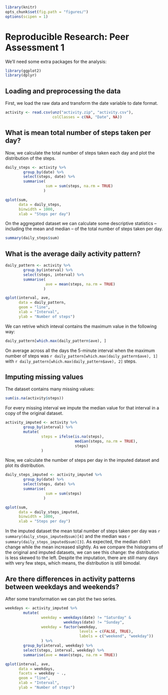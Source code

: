 ```r
library(knitr)
opts_chunk$set(fig.path = "figures/")
options(scipen = 1)
```


# Reproducible Research: Peer Assessment 1

We'll need some extra packages for the analysis:

```r
library(ggplot2)
library(dplyr)
```


## Loading and preprocessing the data

First, we load the raw data and transform the date variable to date format.

```r
activity <- read.csv(unz("activity.zip", "activity.csv"),
                     colClasses = c(NA, "Date", NA))
```


## What is mean total number of steps taken per day?

Now, we calculate the total number of steps taken each day and plot the distribution of the steps.

```r
daily_steps <- activity %>%
        group_by(date) %>%
        select(steps, date) %>%
        summarise(
                  sum = sum(steps, na.rm = TRUE)
                 )

qplot(sum, 
      data = daily_steps, 
      binwidth = 1000,
      xlab = "Steps per day")
```

On the aggregated dataset we can calculate some descriptive statistics -- including the mean and median -- of the total number of steps taken per day.

```r
summary(daily_steps$sum)
```


## What is the average daily activity pattern?

```r
daily_pattern <- activity %>%
        group_by(interval) %>%
        select(steps, interval) %>%
        summarise(
                  ave = mean(steps, na.rm = TRUE)
                 )

qplot(interval, ave, 
      data = daily_pattern, 
      geom = "line",
      xlab = "Interval",
      ylab = "Number of steps")
```

We can retrive which inteval contains the maximum value in the following way:

```r
daily_pattern[which.max(daily_pattern$ave), ]
```

On average across all the days the 5-minute interval when the maximum number of steps was `r daily_pattern[which.max(daily_pattern$ave), 1]` with `r daily_pattern[which.max(daily_pattern$ave), 2]` steps.

## Imputing missing values

The dataset contains many missing values:

```r
sum(is.na(activity$steps))
```

For every missing interval we impute the median value for that interval in a copy of the original dataset.

```r
activity_imputed <- activity %>%
        group_by(interval) %>%
        mutate(
                steps = ifelse(is.na(steps),
                               median(steps, na.rm = TRUE),
                               steps)
                )
```

Now, we calculate the number of steps per day in the imputed dataset and plot its distribution.

```r
daily_steps_imputed <- activity_imputed %>%
        group_by(date) %>%
        select(steps, date) %>%
        summarise(
                  sum = sum(steps)
                 )

qplot(sum, 
      data = daily_steps_imputed, 
      binwidth = 1000,
      xlab = "Steps per day")
```

In the imputed dataset the mean total number of steps taken per day was `r summary(daily_steps_imputed$sum)[4]` and the median was `r summary(daily_steps_imputed$sum)[3]`. As expected, the median didn't change while the mean increased slightly. As we compare the histograms of the original and imputed datasets, we can see this change: the distribution is less skewed to the left. Despite the imputation, there are still many days with very few steps, which means, the distribution is still bimodal.


## Are there differences in activity patterns between weekdays and weekends?

After some transformation we can plot the two series.

```r
weekdays <- activity_imputed %>%
        mutate(
                weekday = weekdays(date) != "Saturday" &
                          weekdays(date) != "Sunday",
                weekday = factor(weekday,
                                 levels = c(FALSE, TRUE),
                                 labels = c("weekend", "weekday"))
                ) %>%
        group_by(interval, weekday) %>%
        select(steps, interval, weekday) %>%
        summarise(ave = mean(steps, na.rm = TRUE))

qplot(interval, ave, 
      data = weekdays,
      facets = weekday ~ ., 
      geom = "line",
      xlab = "Interval",
      ylab = "Number of steps")
```
